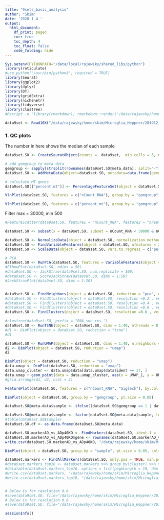 ```yaml
---
title: "9sets_basic_analysis"
author: "Skim"
date: '2020 1 4 '
output: 
  html_document:
    df_print: paged
    toc: true
    toc_depth: 4
    toc_float: false
    code_folding: hide
---
```


```r
Sys.setenv(PYTHONPATH="/data/local/rajewsky/shared_libs/python")
library(reticulate)
#use_python("/usr/bin/python3", required = TRUE)
library(Seurat)
library(ggplot2)
library(dplyr)
library(DT)
library(gridExtra)
library(nichenetr)
library(tidyverse)
library(clustree)
#Rscript -e "library(rmarkdown); rmarkdown::render('/data/rajewsky/home/skim/Microglia_Heppner/201912_10X_9sets/R_Scripts/20191229_pre_analysis_9sets.Rmd')"
```

```r
data9set <- Read10X("/data/rajewsky/home/skim/Microglia_Heppner/201912_10X_9sets/SP064_All_025_3p/outs/filtered_feature_bc_matrix/")
```

### 1. QC plots

The number in here shows the median of each sample

```r
data9set.SO <- CreateSeuratObject(counts =  data9set,  min.cells = 3, min.features = 200, project = "AD_Project")

# add gemgroup to meta data
gemgroup <- sapply(strsplit(rownames(data9set.SO@meta.data), split="-"), "[[", 2)
data9set.SO <- AddMetaData(object=data9set.SO, metadata=data.frame(gemgroup=gemgroup, row.names=rownames(data9set.SO@meta.data)))

# calculate MT genes
data9set.SO[["percent.mt"]] <- PercentageFeatureSet(object = data9set.SO, pattern = "^mt-")
```

```r
VlnPlot(data9set.SO, features = c("nCount_RNA"), group.by = "gemgroup", pt.size = 0.2)
```

```r
VlnPlot(data9set.SO, features = c("percent.mt"), group.by = "gemgroup", pt.size = 0.2)

```

Filter max = 30000, min 500

```r

#FeatureScatter(data9set.SO, feature1 = "nCount_RNA", feature2 = "nFeature_RNA")

data9set.SO <- subset(x = data9set.SO, subset = nCount_RNA < 30000 & nCount_RNA > 500 & percent.mt < 5)  

data9set.SO <- NormalizeData(object = data9set.SO, normalization.method = "LogNormalize", scale.factor = 1e4, verbose = FALSE)
data9set.SO <- FindVariableFeatures(object = data9set.SO, nfeatures = 2000, selection.method = "vst", verbose = FALSE)
data9set.SO <- ScaleData(object = data9set.SO, vars.to.regress = c("percent.mt", "nCount_RNA", "gemgroup"))

# PCA
data9set.SO <- RunPCA(data9set.SO, features = VariableFeatures(object = data9set.SO), verbose = FALSE, ndims.print = "None")
#ElbowPlot(data9set.SO, ndims = 50)
#data9set.SO <- JackStraw(data9set.SO, num.replicate = 100)
#data9set.SO <- ScoreJackStraw(data9set.SO, dims = 1:50)
#JackStrawPlot(data9set.SO, dims = 1:20)


data9set.SO <- FindNeighbors(object = data9set.SO, reduction = "pca", dims = 1:40)
#data9set.SO <- FindClusters(object = data9set.SO, resolution =0.2 , verbose = FALSE)
#data9set.SO <- FindClusters(object = data9set.SO, resolution =0.4 , verbose = FALSE)
#data9set.SO <- FindClusters(object = data9set.SO, resolution =0.6 , verbose = FALSE)
data9set.SO <- FindClusters(object = data9set.SO, resolution =0.8 , verbose = FALSE)

#clustree(data9set.SO, prefix = "RNA_snn_res.")
data9set.SO <- RunTSNE(object = data9set.SO, dims = 1:40, nthreads = 8, perplexity = 30)
#d1 <- DimPlot(object = data9set.SO, reduction = "tsne")
#d1

data9set.SO <- RunUMAP(object = data9set.SO, dims = 1:40, n.neighbors = 20, min.dist = 0.35, n.epochs = 500, spread = 2)
d2 <- DimPlot(object = data9set.SO, reduction = "umap")
d2

DimPlot(object = data9set.SO, reduction = "umap")
data.umap <- DimPlot(data9set.SO, reduction = "umap")
data.umap_cluster <- data.umap$data[data.umap$data$ident == 37, ]
data.umap + geom_point(data = data.umap_cluster, aes(x = UMAP_1, y = UMAP_2), size = 1) 
#grid.arrange(d1, d2, ncol = 2)
```

```r
FeaturePlot(data9set.SO, features = c("nCount_RNA", "Siglech"), by.col = 2)
```

```r
DimPlot(object = data9set.SO, group.by = "gemgroup", pt.size = 0.05)
```

```r
data9set.SO@meta.data$sample <- ifelse((data9set.SO$gemgroup == 1 | data9set.SO$gemgroup == 4 | data9set.SO$gemgroup == 7), "Ctrl", ifelse((data9set.SO$gemgroup == 2 | data9set.SO$gemgroup == 5 | data9set.SO$gemgroup == 8), "AD", "ADp40KO"))

data9set.SO@meta.data$sample <- factor(data9set.SO@meta.data$sample, levels = c("Ctrl", "AD", "ADp40KO"))
#table(data9set.SO$sample)
data9set.SO.df <- as.data.frame(data9set.SO@meta.data)

data9set.SO.markerAD_vs_ADp40KO <- FindMarkers(data9set.SO, ident.1 =  "AD", ident.2 = "ADp40KO", group.by = "sample", test.use = "MAST", logfc.threshold = 0.05, min.pct = 0.01)
data9set.SO.markerAD_vs_ADp40KO$gene <- rownames(data9set.SO.markerAD_vs_ADp40KO)
write.csv(data9set.SO.markerAD_vs_ADp40KO, "/data/rajewsky/home/skim/Microglia_Heppner/201912_10X_9sets/R_Scripts/20200104_pre_analysis_complete_9sets_DE_Mast_AD_vs_ADp40KO.csv")

DimPlot(object = data9set.SO, group.by = "sample", pt.size = 0.05, cols = c("#003333", "#FF6600", "#FFFF00"))
```

```r
data9set.markers <- FindAllMarkers(data9set.SO, only.pos = TRUE, min.pct = 0.25, logfc.threshold = 0.25)
#data9set.markers_top10 <- data9set.markers %>% group_by(cluster) %>% top_n(n = 20, wt = avg_logFC)
#datatable(data9set.markers_top10, options = list(pageLength = 10, dom = 'tip'))
#write.csv(data9set.markers, "/data/rajewsky/home/skim/Microglia_Heppner/201912_10X_9sets/R_Scripts/20200105_data9set_marker.csv")
#write.csv(data9set.markers_top10, "/data/rajewsky/home/skim/Microglia_Heppner/201912_10X_9sets/R_Scripts/20200105_data9set_marker_top20.csv")


# Below is for resolution 0.6
#save(data9set.SO, file="/data/rajewsky/home/skim/Microglia_Heppner/201912_10X_9sets/R_Scripts/20200104_pre_analysis_9sets_Seurat_object.Robj")
# Below is for resolution 0.8
#save(data9set.SO, file="/data/rajewsky/home/skim/Microglia_Heppner/201912_10X_9sets/R_Scripts/20200104_pre_analysis_9sets_Seurat_object_res0.8.Robj")

```

```r
sessionInfo()

```